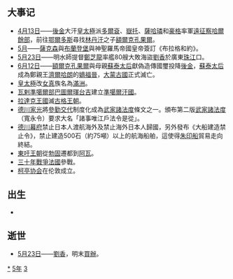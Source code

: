 {{yearTOC|1635|明'''[[崇祯|崇祯]]八年'''；后金'''[[天聪|天聪]]九年'''；高迎祥'''[[兴武|兴武]]元年'''；越南'''[[德隆|德隆]]七年'''，'''[[陽和|陽和]]元年'''；日本'''[[寬永|寬永]]十二年'''}}
== 大事记 ==
*[[4月13日|4月13日]]——[[後金|後金]]大汗[[皇太極|皇太極]]派[[多爾袞|多爾袞]]、[[嶽托|嶽托]]、[[薩哈璘|薩哈璘]]和[[豪格|豪格]]率軍[[後金征服察哈爾|遠征察哈爾餘部]]，前往[[鄂爾多斯|鄂爾多斯]]尋找[[林丹汗|林丹汗]]之子[[額爾克孔果爾|額爾克孔果爾]]。
*[[5月|5月]]——[[薩克森|薩克森]]與[[布蘭登堡|布蘭登堡]]與神聖羅馬帝國皇帝簽訂《布拉格和約》。
*[[5月23日|5月23日]]——明水師提督[[鄭芝龍|鄭芝龍]]率艦80艘大敗海盜[[劉香|劉香]]於廣東[[珠江|珠江]]口。
*[[6月12日|6月12日]]——[[額爾克孔果爾|額爾克孔果爾]]與母親[[蘇泰太后|蘇泰太后]]獻偽造傳國璽投降[[後金|後金]]，[[蘇泰太后|蘇泰太后]]成為鄭親王[[濟爾哈朗|濟爾哈朗]]的[[福晋|嫡福晉]]，[[蒙古帝國|大蒙古國]]正式滅亡。
*[[愛新覺羅·皇太極|皇太極]]改[[女真族|女真]]族名為[[满洲|滿洲]]。
*[[瓦剌|瓦剌]][[準噶爾部|準噶爾部]][[巴圖爾琿台吉|巴圖爾琿台吉]]建立[[準噶爾汗國|準噶爾汗國]]。
*[[拉達克王國|拉達克王國]]滅[[古格王朝|古格王朝]]。
*[[德川家光|德川家光]]將[[參勤交代|參勤交代]]制度化成為[[武家諸法度|武家諸法度]]條文之一。頒布第二版[[武家諸法度|武家諸法度]]（寬永令）要求大名「諸事唯江戶法令是從」。
*[[德川幕府|德川幕府]]禁止日本人渡航海外及禁止海外日本人歸國，另外發布《大船建造禁止令》，禁止建造500石（約75噸）以上的航海船舶，這使得[[朱印船|朱印船]]貿易走向終結。 
*[[東吁王朝|東吁王朝]]從[[勃固|勃固]]遷都到[[阿瓦|阿瓦]]。
*[[三十年戰爭|三十年戰爭]][[法國|法國]]參戰。
*[[柯亭协会|柯亭协会]]在伦敦成立。

== 出生 ==
*

== 逝世 ==
{{Wikisource year mention}}
* [[5月23日|5月23日]]——[[劉香_(明朝)|劉香]]，明末[[買辦|買辦]]。

[[Category:1635年|*]]
[[Category:1630年代|5年]]
[[Category:17世纪各年|3]]
